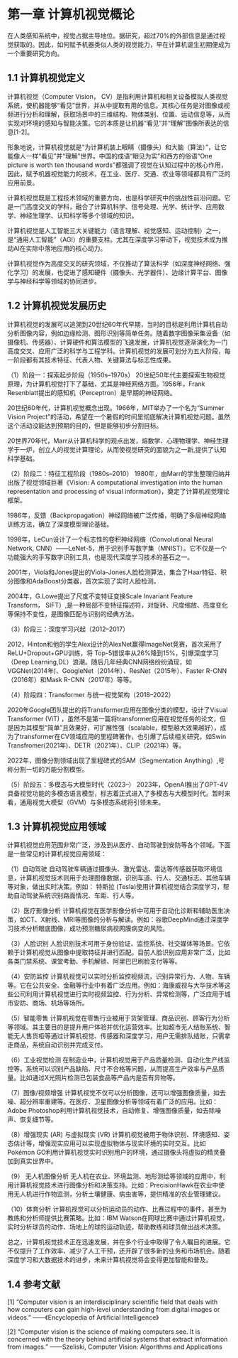 # 第一章 计算机视觉概论

在人类感知系统中，视觉占据主导地位。据研究，超过70%的外部信息是通过视觉获取的。因此，如何赋予机器类似人类的视觉能力，早在计算机诞生初期便成为一个重要研究方向。


## 1.1 计算机视觉定义

计算机视觉（Computer Vision， CV）是指利用计算机和相关设备模拟人类视觉系统，使机器能够“看见”世界，并从中提取有用的信息。其核心任务是对图像或视频进行分析和理解，获取场景中的三维结构、物体类别、位置、运动信息等，从而实现对环境的感知与智能决策。它的本质是让机器“看见”并“理解”图像所表达的信息[1-2]。

形象地说，计算机视觉就是“为计算机装上眼睛（摄像头）和大脑（算法）”，让它能像人一样“看见”并“理解”世界。中国的成语“眼见为实”和西方的俗语“One picture is worth ten thousand words”都强调了视觉在认知过程中的核心作用，因此，赋予机器视觉能力的技术，在工业、医疗、交通、农业等领域都具有广泛的应用前景。

计算机视觉既是工程技术领域的重要方向，也是科学研究中的挑战性前沿问题。它是一门高度交叉的学科，融合了计算机科学、信号处理、光学、统计学、应用数学、神经生理学、认知科学等多个领域的知识。

计算机视觉是人工智能三大关键能力（语言理解、视觉感知、运动控制）之一，是“通用人工智能”（AGI）的重要支柱。尤其在深度学习带动下，视觉技术成为推动AI在实际中落地应用的核心动力。

计算机视觉作为高度交叉的研究领域，不仅推动了算法科学（如深度神经网络、强化学习）的发展，也促进了感知硬件（摄像头、光学器件）、边缘计算平台、图像学与神经科学等领域的协同进步。

## 1.2 计算机视觉发展历史

计算机视觉的发展可以追溯到20世纪60年代早期，当时的目标是利用计算机自动分析图像内容，例如边缘检测、图形识别等简单任务。随着数字图像采集设备（如摄像机、传感器）、计算硬件和算法模型的飞速发展，计算机视觉逐渐演化为一门高度交叉、应用广泛的科学与工程学科。计算机视觉的发展可划分为五大阶段，每一阶段都有其技术特征、代表人物、关键算法与标志性成果。

（1）阶段一：探索起步阶段（1950s–1970s）
20世纪50年代主要探索生物视觉原理，为计算机视觉打下了基础，尤其是神经网络方面。1956年，Frank Resenblatt提出的感知机（Perceptron）是早期的神经网络。

20世纪60年代，计算机视觉概念出现。1966年，MIT举办了一个名为“Summer Vision Project”的活动，希望在一个暑假的时间里彻底解决计算机视觉问题。虽然这个活动没能达到预期的目的，但是能够初步分割目标。

20世界70年代，Marr从计算机科学的观点出发，熔数学、心理物理学、神经生理学于一炉，创立人的视觉计算理论，从而使视觉研究的面貌为之一新,提供了认知科学基础。


（2）阶段二：特征工程阶段（1980s–2010）
1980年，由Marr的学生整理归纳并出版了视觉领域巨著《Vision: A computational investigation into the human representation and processing of visual information》，奠定了计算机视觉理论框架。

1986年，反馈（Backpropagation）神经网络被广泛传播，明确了多层神经网络训练方法，确立了深度模型理论基础。

1998年，LeCun设计了一个标志性的卷积神经网络（Convolutional Neural Network, CNN）——LeNet-5，用于识别手写数字集（MNIST）。它不仅是一个功能强大的手写数字识别工具，也是现代深度学习技术的基石之一。

2001年，Viola和Jones提出的Viola-Jones人脸检测算法，集合了Haar特征、积分图像和AdaBoost分类器，首次实现了实时人脸检测。

2004年，G.Lowe提出了尺度不变特征变换Scale Invariant Feature Transform， SIFT）,是一种局部不变特征描述符，对旋转、尺度缩放、亮度变化等保持不变性，是图像匹配与识别的经典方法。


（3）阶段三：深度学习兴起（2012–2017）

2012，Hinton和他的学生Alex设计的AlexNet赢得ImageNet竞赛，首次采用了ReLU+Dropout+GPU训练，将	Top-5错误率从26%降到15%，引爆深度学习（Deep Learning,DL）浪潮。随后几年经典CNN网络纷纷涌现，如VGGNet(2014年)、GoogleNet（2014年）、ResNet（2015年）、Faster R-CNN（2016年）和Mask R-CNN（2017年）等等。


（4）阶段四：Transformer 与统一视觉架构（2018–2022）

2020年Google团队提出的将Transformer应用在图像分类的模型，设计了Visual Transformer (ViT) ，虽然不是第一篇将transformer应用在视觉任务的论文，但是因为其模型“简单”且效果好，可扩展性强（scalable，模型越大效果越好），成为了transformer在CV领域应用的里程碑著作，也引爆了后续相关研究，如Swin Transfromer(2021年)、DETR（2021年）、CLIP（2021年）等。

2022年，图像分割领域出现了里程碑式的SAM（Segmentation Anything）,号称分割一切的万能分割模型。


（5）阶段五：多模态与大模型时代（2023–）
2023年，OpenAI推出了GPT-4V具备视觉功能的多模态语言模型，标志着正式进入了多模态与大模型时代。暂时来看，通用视觉大模型（GVM）与多模态系统将引领未来。

## 1.3 计算机视觉应用领域

计算机视觉应用范围非常广泛，涉及到从医疗、自动驾驶到安防等各个领域。下面是一些常见的计算机视觉应用领域：

（1）自动驾驶
自动驾驶车辆通过摄像头、激光雷达、雷达等传感器获取环境信息，计算机视觉技术则用于处理图像数据，识别车道、行人、交通标志、其他车辆等对象，做出实时决策。例如：
特斯拉 (Tesla)使用计算机视觉结合深度学习，帮助自动驾驶系统识别路面情况、车距、行人等。

（2）医疗影像分析
计算机视觉在医学影像分析中可用于自动化诊断和辅助医生决策，如CT、X射线、MRI等图像的分析与解读。例如：谷歌DeepMind通过深度学习技术分析眼底图像，成功预测糖尿病视网膜病变的风险。


（3）人脸识别
人脸识别技术可用于身份验证、监控系统、社交媒体等场景。它依赖于计算机视觉从图像中提取特征并进行匹配。目前人脸识别应用非常广泛，比如各类门禁系统、课堂考勤、手机解锁、阿里巴巴刷脸支付等等。

（4）安防监控
 计算机视觉可以实时分析监控视频流，识别异常行为、人物、车辆等。它在公共安全、金融等行业中有着广泛应用。例如：海康威视与大华技术等这些公司利用计算机视觉进行实时视频监控、行为分析、异常检测等，广泛应用于城市安防、商场、机场等场所。


（5）智能零售
计算机视觉在零售行业被用于货架管理、商品识别、顾客行为分析等领域。其主要目的是提升用户体验并优化运营效率。比如超市无人结账系统、智能无人售货柜等通过计算机视觉、传感器和深度学习，用户无需排队结账，只需拿走商品，系统自动识别并完成支付。

（6）工业视觉检测
在制造业中，计算机视觉用于产品质量检测、自动化生产线监控等。系统可以识别产品缺陷、尺寸不合格等问题，从而提高生产效率与产品质量。比如通过X光照片检测已包装食品等产品内是否有异物等。

（7）图像/视频增强
计算机视觉不仅可以分析图像，还可以增强图像质量，如去噪、超分辨率重建等。在医疗、卫星图像分析等领域有着广泛的应用。比如：Adobe Photoshop利用计算机视觉技术，自动修复、增强图像质量，如去除噪声、恢复细节等。


（8）增强现实 (AR) 与虚拟现实 (VR)
计算机视觉被用于物体识别、环境感知、姿态估计等，增强现实应用可以实现虚拟物体与现实环境的实时交互。比如Pokémon GO利用计算机视觉实时识别用户的环境，通过摄像头将虚拟的精灵叠加到真实世界中。

（9） 无人机图像分析
无人机在农业、环境监测、地形测绘等领域的应用中，利用计算机视觉技术进行图像分析和决策支持。比如：PrecisionHawk在农业中使用无人机进行作物监测，分析土壤健康、病虫害等，提供精准的农业管理建议。


（10）体育分析
计算机视觉可以分析运动员的动作、比赛过程中的事件，甚至为教练和分析师提供比赛策略。比如：IBM Watson在网球比赛中通过计算机视觉，实时分析球员的动作、场地上的球的运动轨迹，帮助教练和球员做出战术决策。

总之，计算机视觉技术正在迅速发展，并在多个行业中取得了令人瞩目的进展。它不仅提升了工作效率、减少了人工干预，还开辟了很多新的业务和市场机会。随着深度学习和大数据技术的进步，未来计算机视觉将会变得更加智能和普及。


## 1.4 参考文献
[1] “Computer vision is an interdisciplinary scientific field that deals with how computers can gain high-level understanding from digital images or videos.”
——《Encyclopedia of Artificial Intelligence》

[2] “Computer vision is the science of making computers see. It is concerned with the theory behind artificial systems that extract information from images.”
——Szeliski, Computer Vision: Algorithms and Applications